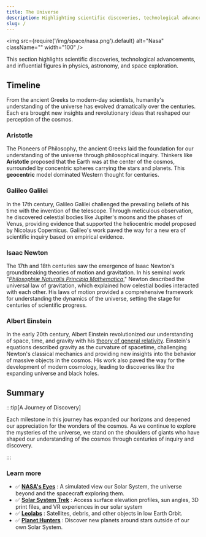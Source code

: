 ```yaml
---
title: The Universe
description: Highlighting scientific discoveries, technological advancements, and influential figures in physics, astronomy, and space exploration.
slug: /
---
```



  <img
    src={require('/img/space/nasa.png').default}
    alt="Nasa"
    className=""
    width="100"
  />


This section highlights scientific discoveries, technological advancements, and influential figures in physics, astronomy, and space exploration.



## Timeline

From the ancient Greeks to modern-day scientists, humanity's understanding of the universe has evolved dramatically over the centuries. Each era brought new insights and revolutionary ideas that reshaped our perception of the cosmos.


### Aristotle

The Pioneers of Philosophy, the ancient Greeks laid the foundation for our understanding of the universe through philosophical inquiry. Thinkers like **Aristotle** proposed that the Earth was at the center of the cosmos, surrounded by concentric spheres carrying the stars and planets. This **geocentric** model dominated Western thought for centuries.

### Galileo Galilei

In the 17th century, Galileo Galilei challenged the prevailing beliefs of his time with the invention of the telescope. Through meticulous observation, he discovered celestial bodies like Jupiter's moons and the phases of Venus, providing evidence that supported the heliocentric model proposed by Nicolaus Copernicus. Galileo's work paved the way for a new era of scientific inquiry based on empirical evidence.

### Isaac Newton

The 17th and 18th centuries saw the emergence of Isaac Newton's groundbreaking theories of motion and gravitation. In his seminal work "_[Philosophiæ Naturalis Principia Mathematica](../cosmos/legacy/exploring-principia.mdx)_," Newton described the universal law of gravitation, which explained how celestial bodies interacted with each other. His laws of motion provided a comprehensive framework for understanding the dynamics of the universe, setting the stage for centuries of scientific progress.

### Albert Einstein

In the early 20th century, Albert Einstein revolutionized our understanding of space, time, and gravity with his [theory of general relativity](../cosmos/legacy/special-general-relativity.mdx). Einstein's equations described gravity as the curvature of spacetime, challenging Newton's classical mechanics and providing new insights into the behavior of massive objects in the cosmos. His work also paved the way for the development of modern cosmology, leading to discoveries like the expanding universe and black holes.
<!-- ## Conclusion: 

 -->


## Summary

:::tip[A Journey of Discovery]

Each milestone in this journey has expanded our horizons and deepened our appreciation for the wonders of the cosmos. As we continue to explore the mysteries of the universe, we stand on the shoulders of giants who have shaped our understanding of the cosmos through centuries of inquiry and discovery.

:::



### Learn more

- ✅ **[NASA's Eyes](https://eyes.nasa.gov/apps/solar-system/#/home)** : A simulated view our Solar System, the universe beyond and the spacecraft exploring them.
- ✅ **[Solar System Trek](https://trek.nasa.gov/)** :  Access surface elevation profiles, sun angles, 3D print files, and VR experiences in our solar system
- ✅ **[Leolabs](https://platform.leolabs.space/visualizations/leo)** : Satellites, debris, and other objects in low Earth Orbit.
- ✅ **[Planet Hunters](https://planethunters.org)** : Discover new planets around stars outside of our own Solar System.



